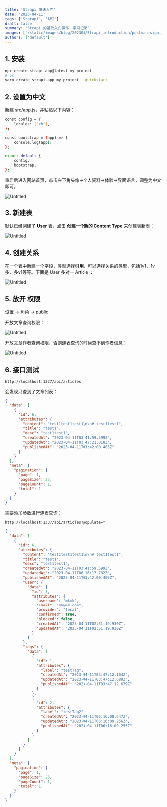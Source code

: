 ```yaml
---
title: 'Strapi 快速入门'
date: '2023-04-11'
tags: ['Starapi', 'API']
draft: false
summary: 'Strapi 的基础入门操作，学习记录'
images: ['/static/images/blog/202304/Strapi_introduction/postman-sign.jpg']
authors: ['default']
---
```


## 1. 安装

```bash
npx create-strapi-app@latest my-project
# or
yarn create strapi-app my-project --quickstart
```

## 2. 设置为中文

新建 src/app.js，并粘贴以下内容：

```bash
const config = {
    locales: ['zh'],
};

const bootstrap = (app) => {
    console.log(app);
};

export default {
    config,
    bootstrap,
};
```

重启后进入网站首页，点击左下角头像→个人资料→体验→界面语言，调整为中文即可。

![Untitled](/static/images/blog/202304/Strapi_introduction/Untitled.png)

## 3. 新建表

默认已经创建了 **User** 表，点击 **创建一个新的 Content Type** 来创建表新表：

![Untitled](/static/images/blog/202304/Strapi_introduction/Untitled%201.png)

## 4. 创建关系

在一个表中新建一个字段，类型选择**引用**，可以选择关系的类型，包括1v1、1v多、多v1等等。下面是 User 多对一 Article ：

![Untitled](/static/images/blog/202304/Strapi_introduction/Untitled%202.png)

## 5. 放开 权限

设置 → 角色 → public

开放文章查询权限：

![Untitled](/static/images/blog/202304/Strapi_introduction/Untitled%203.png)

开放文章作者查询权限，否则连表查询的时候查不到作者信息：

![Untitled](/static/images/blog/202304/Strapi_introduction/Untitled%204.png)

## 6. 接口测试

```
http://localhost:1337/api/articles
```

会发现只查到了文章列表：

```json
{
  "data": [
    {
      "id": 6,
      "attributes": {
        "content": "test1test1test1\n\n# test1test1",
        "title": "test1",
        "desc": "test1test1",
        "createdAt": "2023-04-11T03:41:59.599Z",
        "updatedAt": "2023-04-11T03:47:21.010Z",
        "publishedAt": "2023-04-11T03:42:00.405Z"
      }
    }
  ],
  "meta": {
    "pagination": {
      "page": 1,
      "pageSize": 25,
      "pageCount": 1,
      "total": 1
    }
  }
}
```

需要添加参数进行连表查询：

```
http://localhost:1337/api/articles?populate=*
```

```json
{
  "data": [
    {
      "id": 6,
      "attributes": {
        "content": "test1test1test1\n\n# test1test1",
        "title": "test1",
        "desc": "test1test1",
        "createdAt": "2023-04-11T03:41:59.599Z",
        "updatedAt": "2023-04-11T06:16:17.782Z",
        "publishedAt": "2023-04-11T03:42:00.405Z",
        "user": {
          "data": {
            "id": 3,
            "attributes": {
              "username": "mkmk",
              "email": "mk@mk.com",
              "provider": "local",
              "confirmed": true,
              "blocked": false,
              "createdAt": "2023-04-11T02:51:19.930Z",
              "updatedAt": "2023-04-11T02:51:19.930Z"
            }
          }
        },
        "tags": {
          "data": [
            {
              "id": 1,
              "attributes": {
                "label": "testTag",
                "createdAt": "2023-04-11T03:47:12.104Z",
                "updatedAt": "2023-04-11T03:47:12.680Z",
                "publishedAt": "2023-04-11T03:47:12.679Z"
              }
            },
            {
              "id": 2,
              "attributes": {
                "label": "testTag2",
                "createdAt": "2023-04-11T06:16:08.647Z",
                "updatedAt": "2023-04-11T06:16:09.256Z",
                "publishedAt": "2023-04-11T06:16:09.255Z"
              }
            }
          ]
        }
      }
    }
  ],
  "meta": {
    "pagination": {
      "page": 1,
      "pageSize": 25,
      "pageCount": 1,
      "total": 1
    }
  }
}
```
